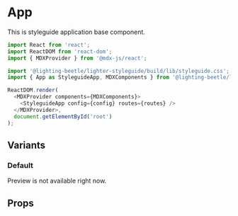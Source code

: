 
# App

This is styleguide application base component. 

```js
import React from 'react';
import ReactDOM from 'react-dom';
import { MDXProvider } from '@mdx-js/react';

import '@lighting-beetle/lighter-styleguide/build/lib/styleguide.css';
import { App as StyleguideApp, MDXComponents } from '@lighting-beetle/lighter-styleguide';

ReactDOM.render(
  <MDXProvider components={MDXComponents}>
    <StyleguideApp config={config} routes={routes} />
  </MDXProvider>,
  document.getElementById('root')
);
```

## Variants

### Default

Preview is not available right now.

## Props

<ComponentDocs title="<App />" component={App} />
